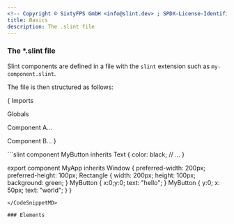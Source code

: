 ```yaml
---
<!-- Copyright © SixtyFPS GmbH <info@slint.dev> ; SPDX-License-Identifier: MIT -->
title: Basics
description: The .slint file
---
```


### The *.slint file
Slint components are defined in a file with the `slint` extension such as `my-component.slint`.

The file is then structured as follows:

\{
  Imports

  Globals 

  Component A...

  Component B...
\}

<CodeSnippetMD imagePath="/src/assets/generated/basics-example.png" imageAlt='Example slint file'>
```slint
component MyButton inherits Text {
    color: black;
    // ...
}


export component MyApp inherits Window {
    preferred-width: 200px;
    preferred-height: 100px;
    Rectangle {
        width: 200px;
        height: 100px;
        background: green;
    }
    MyButton {
        x:0;y:0;
        text: "hello";
    }
    MyButton {
        y:0;
        x: 50px;
        text: "world";
    }
}
```
</CodeSnippetMD>

### Elements





